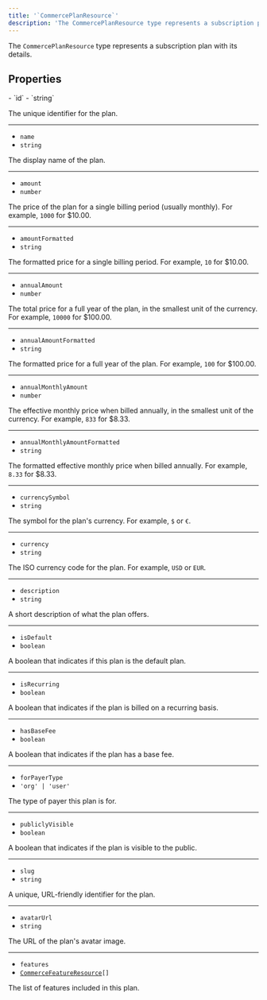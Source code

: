 ```yaml
---
title: '`CommercePlanResource`'
description: 'The CommercePlanResource type represents a subscription plan with its details.'
---
```


The `CommercePlanResource` type represents a subscription plan with its details.

## Properties

<Properties>
  - `id`
  - `string`

  The unique identifier for the plan.

  ---

  - `name`
  - `string`

  The display name of the plan.

  ---

  - `amount`
  - `number`

  The price of the plan for a single billing period (usually monthly). For example, `1000` for $10.00.

  ---

  - `amountFormatted`
  - `string`

  The formatted price for a single billing period. For example, `10` for $10.00.

  ---

  - `annualAmount`
  - `number`

  The total price for a full year of the plan, in the smallest unit of the currency. For example, `10000` for $100.00.

  ---

  - `annualAmountFormatted`
  - `string`

  The formatted price for a full year of the plan. For example, `100` for $100.00.

  ---

  - `annualMonthlyAmount`
  - `number`

  The effective monthly price when billed annually, in the smallest unit of the currency. For example, `833` for $8.33.

  ---

  - `annualMonthlyAmountFormatted`
  - `string`

  The formatted effective monthly price when billed annually. For example, `8.33` for $8.33.

  ---

  - `currencySymbol`
  - `string`

  The symbol for the plan's currency. For example, `$` or `€`.

  ---

  - `currency`
  - `string`

  The ISO currency code for the plan. For example, `USD` or `EUR`.

  ---

  - `description`
  - `string`

  A short description of what the plan offers.

  ---

  - `isDefault`
  - `boolean`

  A boolean that indicates if this plan is the default plan.

  ---

  - `isRecurring`
  - `boolean`

  A boolean that indicates if the plan is billed on a recurring basis.

  ---

  - `hasBaseFee`
  - `boolean`

  A boolean that indicates if the plan has a base fee.

  ---

  - `forPayerType`
  - `'org' | 'user'`

  The type of payer this plan is for.

  ---

  - `publiclyVisible`
  - `boolean`

  A boolean that indicates if the plan is visible to the public.

  ---

  - `slug`
  - `string`

  A unique, URL-friendly identifier for the plan.

  ---

  - `avatarUrl`
  - `string`

  The URL of the plan's avatar image.

  ---

  - `features`
  - <code>[CommerceFeatureResource](/docs/references/javascript/types/commerce-feature-resource)\[]</code>

  The list of features included in this plan.
</Properties>

